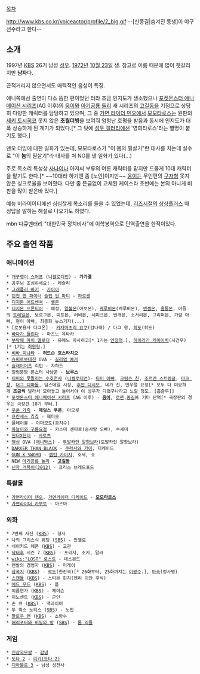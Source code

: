 [[목차]]

http://www.kbs.co.kr/voiceactor/profile/2_big.gif
--[신종길|숨겨진 동생]이 야구선수라고 한다--

== 소개 ==
1997년 [[KBS]] 26기 남성 [[성우]]. [[1972년]] [[10월 23일]] 생. 참고로 이름 때문에 많이 헷갈리지만 '''남자'''다.

끈적거리지 않으면서도 매력적인 음성이 특징.

애니쪽에선 출연이 다소 뜸한 편이었던 터라 조금 인지도가 생소했으나 [[포켓몬스터 애니메이션 시리즈]](AG 이후)의 [[웅(포켓몬스터)/애니메이션|웅이]]와 [[아기공룡 둘리]] 새 시리즈의 [[고길동]]을 기점으로 상당히 다양한 캐릭터를 담당하고 있으며, 그 중 [[가면 라이더 덴오]]에서 [[모모타로스]]는 원판의 [[세키 토시히코]] 못지 않은 '''초월더빙'''을 보여줘 엄청난 호평을 받음과 동시에 인지도가 대폭 상승하게 된 계기가 되었다.[* 그 탓에 [[성우 갤러리]]에선 '영희타로스'라는 별명이 붙기도 했다.]

덴오 더빙에 대한 일화가 있는데, 모모타로스가 "이 몸의 필살기"란 대사를 치는데 실수로 "이 '''놈'''의 필살기"라 대사를 쳐 NG를 낸 일화가 있다(...)

주로 목소리 특성상 [[사나이]]나 아저씨 부류의 어른 캐릭터를 맡지만 드물게 10대 캐릭터을 맡기도 한다.[* ~~10대라 하기엔 좀 [노안]이지만~~ [[웅(포켓몬스터)/애니메이션|웅이]]는 무인편의 [[구자형]] 못지 않은 싱크로율을 보여줬다. 다만 좀 뜬금없이 교체된 케이스라 초반에는 본의 아니게 비판을 많이 받은바 있다.]

예능 버라이어티에선 심심찮게 목소리를 들을 수 있었는데, [[리즈시절]]의 [[상상플러스]] 때 정답을 말하는 해설로 나오기도 하였다.

mbn 다큐멘터리 "대한민국 정치비사"에 이학봉역으로 단역출연을 한적이있다.

== 주요 출연 작품 ==
=== 애니메이션 ===
 * [[스머프|개구쟁이 스머프]] ([[니켈로디언]]) - '''가가멜'''
 * 공주님 조심하세요! - 레슬리
 * [[그래플러 바키]] - [[가이아]]
 * [[던전 앤 파이터]] [[슬랩 업 파티]] - [[하르센]]
 * [[디지몬 어드벤쳐]] - [[쉘몬]]
 * [[디지몬 프론티어]] - 해설, [[알볼몬]](아보몬), [[케루비몬]](캐루비몬), [[엔젤몬]], [[울퉁몬]], 어둠의 [[트레일몬]], 보르그몬, 피트몬, 러비몬, 세피크몬, 번개몬, 소서리몬, 그리퍼몬, 가람 아빠, 현이 아빠, 최종화 뉴스기자(...)
 * [로봇용사 다그온] - [[카자마츠리 요쿠]](김나래) / 다그 윙, [[와루가이아 3형제|히도]](히드)
 * [[바다가 들린다]] - 마츠노 유타카
 * [[부탁해 마이 멜로디]] - 유메노 마사히코[* 1기는 [[안장혁]].], [[히이라기 케이이치]](서건우)[* 1기는 [[최원형]].]
 * [[비바 피냐타]] - '''허드슨 호스타치오'''
 * [[슈퍼로봇대전]] OVA - [[길리엄 예거]]
 * [[슬레이어즈]] 리턴 - 자하드
 * 얼렁뚱땅 몬스터 사냥꾼 - '''브루스'''
 * [[티미의 못말리는 수호천사]] ([[니켈로디언]])- [[티미의 부모님|티미 아빠]], [[크림슨 친]], [[조르겐 스트렝글]], [[마크 챵]], [[더그 디마돔]], 딤스데일 시장, [[후안 디시모]], 네가 친, 만우절 요정[* 모두 다 미묘하게 '''조금씩''' 달라서 모아놓고 들어서야 이 성우가 다했구나라고 느낄 정도. [흠좀무]]
 * [[포켓몬스터 애니메이션 시리즈]] (AG 이후) - '''[[웅(포켓몬스터)/애니메이션|웅이]]''', [[로젠]],[[종길]]外 기타 단역[* 극장판의 경우는 극장판 10기 부터.]
 * [[푸콘 가족]] - '''제임스 푸콘''', 마모루
 * [[프린세스 츄츄]] - 훼미오
 * 플레이볼 - 야마모토(공치수)
 * [[하늘이와 구름요정]] - 카스미 센타로(솜사탕 오빠), 수세미
 * [[헌터X헌터]] - [[사토츠]]
 * [[헬싱]] OVA ([[애니박스]]) - [[투발카인 알함브라]](토발카인 알함브라)
 * [[DARKER THAN BLACK]] - [[쿠라사와 가이]], 디케이드
 * [[GUN X SWORD]] - [[캡틴 카이지]], 호세, 죠
 * NEW [[아기공룡 둘리]] - '''[[고길동]]'''
 * [[닌자 거북이(2012)]] - 크리스 브래드포드
=== 특촬물 ===
 * [[가면라이더 덴오]], [[가면라이더 디케이드]] - '''[[모모타로스]]'''
 * [[가면라이더 카부토]] - 아즈마
=== 외화 ===
 * 7번째 사진 ([[KBS]]) - 형사
 * 나의 그리스식 웨딩 ([[SBS]]) - 안젤로
 * 네이키드 웨폰 ([[KBS]]) - 교관
 * [[닥터후]] 시즌 7 ([[KBS]]) - 포리지, 조지, 말러
 * [[wiki:"LOST" 로스트]] - 데스몬드
 * 맨발의 경영자 ([[KBS]]) - 머레이
 * [[삼국(드라마)|삼국지]] ([[KBS]]) - [[곽도]](한진국)[* 26화부터, 25화까지는 [[이광수]].], [[마속]](정사명)
 * [[스캔들]] ([[KBS]]) - 스티븐 핀치(헨리 이안 쿠식)
 * [[에드 우드(영화)|에드 우드]] ([[KBS]]) - 폴
 * 여름연가 ([[KBS]]) - 제이슨
 * 이노센트 ([[KBS]]) - 군인
 * 존 큐 ([[KBS]]) - 맥과이어
 * 투 윅스 노티스 ([[SBS]]) - 노먼
 * [[할로우 맨]] ([[KBS]]) - 소방수
 * [[해리포터와 비밀의 방]] ([[SBS]]) - [[톰 리들]]
=== 게임 ===
 * [[진삼국무쌍]] - [[감녕]]
 * [[도타 2]] - [[리키(도타 2)]]
 * [[디아블로 3]] - 남성 성전사
